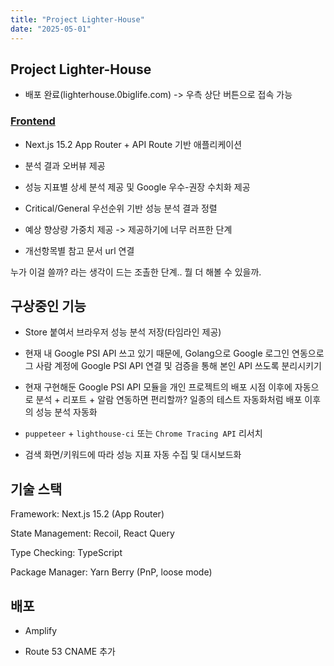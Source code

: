 ```yaml
---
title: "Project Lighter-House"
date: "2025-05-01"
---
```


## Project Lighter-House

- 배포 완료(lighterhouse.0biglife.com) -> 우측 상단 버튼으로 접속 가능

### <u>Frontend</u>

- Next.js 15.2 App Router + API Route 기반 애플리케이션

- 분석 결과 오버뷰 제공

- 성능 지표별 상세 분석 제공 및 Google 우수-권장 수치화 제공

- Critical/General 우선순위 기반 성능 분석 결과 정렬

- 예상 향상량 가중치 제공 -> 제공하기에 너무 러프한 단계

- 개선항목별 참고 문서 url 연결

누가 이걸 쓸까? 라는 생각이 드는 조촐한 단계.. 뭘 더 해볼 수 있을까.

## <Red>구상중인 기능</Red>

- Store 붙여서 브라우저 성능 분석 저장(타임라인 제공)

- 현재 내 Google PSI API 쓰고 있기 때문에, Golang으로 Google 로그인 연동으로 그 사람 계정에 Google PSI API 연결 및 검증을 통해 본인 API 쓰도록 분리시키기

- <Red>
    현재 구현해둔 Google PSI API 모듈을 개인 프로젝트의 배포 시점 이후에
    자동으로 분석 + 리포트 + 알람 연동하면 편리할까? 일종의 테스트 자동화처럼
    배포 이후의 성능 분석 자동화
  </Red>

- `puppeteer` + `lighthouse-ci` 또는 `Chrome Tracing API` 리서치

- 검색 화면/키워드에 따라 성능 지표 자동 수집 및 대시보드화

## 기술 스택

Framework: Next.js 15.2 (App Router)

State Management: Recoil, React Query

Type Checking: TypeScript

Package Manager: Yarn Berry (PnP, loose mode)

## 배포

- Amplify

- Route 53 CNAME 추가
